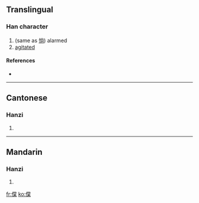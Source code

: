 ==Translingual==

===Han character===
{{Han char|rn=9|rad=人|as=12|sn=14|four=|canj=人火月木 (OFBD)}}

# (same as [[惝]]) alarmed
# [[agitated]]

====References====
* {{Han ref|kx=0117.220|hdz=10219.030|uh=3489|ud=13449}}

----

==Cantonese==

===Hanzi===
{{yue-hanzi|jyut=|y=tong2}}

# {{defn|Cantonese}}

----

==Mandarin==

===Hanzi===
{{cmn-hanzi|pin=[[tǎng]] ([[tang3]])|wg=t'ang<sup>3</sup>}}

# {{defn|Mandarin}}

[[fr:㒉]]
[[ko:㒉]]